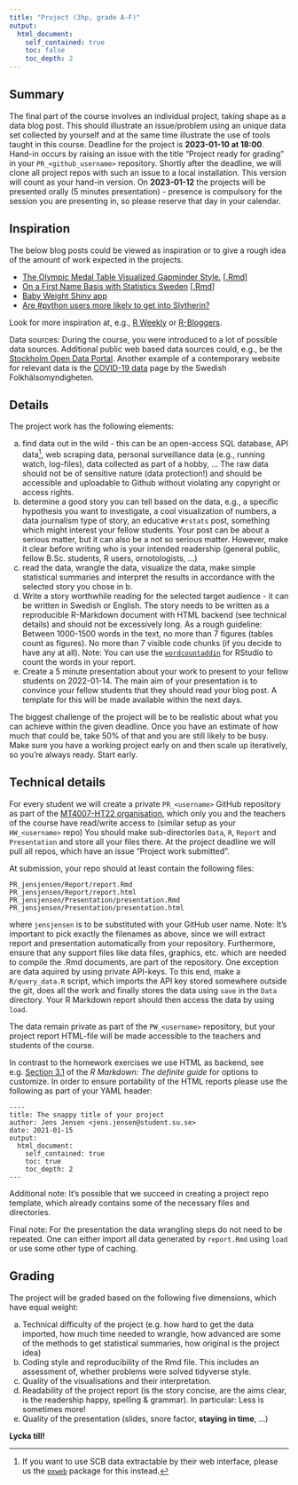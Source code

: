 ```yaml
---
title: "Project (3hp, grade A-F)"
output:
  html_document:
    self_contained: true
    toc: false
    toc_depth: 2
---
```


## Summary 

The final part of the course involves an individual project, taking shape as a data blog post. This should illustrate an issue/problem using an unique data set collected by yourself and at the same time illustrate the use of tools taught in this course. Deadline for the project is **2023-01-10 at 18:00**. Hand-in occurs by raising an issue with the title "Project ready for grading" in your `PR_<github_username>` repository.
Shortly after the deadline, we will clone all project repos with such an issue to a local installation. This version will count as your hand-in version. On **2023-01-12** the projects will be presented orally (5 minutes presentation) - presence is compulsory for the session you are presenting in, so please reserve that day in your calendar.

## Inspiration

The below blog posts could be viewed as inspiration or to give a rough idea of the amount of work expected in the projects.

* [The Olympic Medal Table Visualized Gapminder Style.](http://staff.math.su.se/hoehle/blog/2016/08/21/gapMedal.html) [[.Rmd]](https://github.com/hoehleatsu/hoehleatsu.github.io/blob/master/_source/2016-08-21-gapMedal.Rmd)
* [On a First Name Basis with Statistics Sweden](http://staff.math.su.se/hoehle/blog/2017/03/25/scbnames.html) [[.Rmd](https://github.com/hoehleatsu/hoehleatsu.github.io/blob/master/_source/2017-03-25-scbnames.Rmd)]
* [Baby Weight Shiny app](https://shirinsplayground.netlify.app/2020/09/baby_weight_app/)
* [Are #python users more likely to get into Slytherin?](http://www.masalmon.eu/2018/01/01/sortinghat/)

Look for more inspiration at, e.g., [R Weekly](https://rweekly.org/) or [R-Bloggers](https://www.r-bloggers.com/).

Data sources: During the course, you were introduced to a lot of possible data sources.
Additional public web based data sources could, e.g., be the [Stockholm Open Data Portal ](https://dataportalen.stockholm.se/dataportalen/).
Another example of a contemporary website for relevant data is the [COVID-19 data](https://www.folkhalsomyndigheten.se/smittskydd-beredskap/utbrott/aktuella-utbrott/covid-19/statistik-och-analyser/bekraftade-fall-i-sverige/) page by the Swedish Folkhälsomyndigheten.

## Details

The project work has the following elements:

a. find data out in the wild - this can be an open-access SQL database, API data[^1], web scraping data, personal surveillance data (e.g., running watch, log-files), data collected as part of a hobby, ... The raw data should not be of sensitive nature (data protection!) 
and should be accessible and uploadable to Github without violating any copyright or access rights. 
b. determine a good story you can tell based on the data, e.g., a specific hypothesis you want to investigate, a cool visualization of numbers, a data journalism type of story, an educative `#rstats` post, something which might interest your fellow students. Your post can be about a serious matter, but it can also be a not so serious matter. However, make it clear before writing who is your intended readership (general public, fellow B.Sc. students, R users, ornotologists, ...)
c. read the data, wrangle the data, visualize the data, make simple statistical summaries and interpret the results in accordance with the selected story you chose in b. 
d. Write a story worthwhile reading for the selected target audience - it can be written in Swedish or English. The story needs to be written as a reproducible R-Markdown document with HTML backend (see technical details) and should not be excessively long. As a rough guideline: Between 1000-1500 words in the text, no more than 7 figures (tables count as figures). No more than 7 visible code chunks (if you decide to have any at all). Note: You can use the [`wordcountaddin`](https://github.com/benmarwick/wordcountaddin) for RStudio to count the words in your report.
e. Create a 5 minute presentation about your work to present to your fellow students on 2022-01-14. The main aim of your presentation is to convince your fellow students that they should read your blog post. A template for this will be made available within the next days. 

The biggest challenge of the project will be to be realistic about what you can achieve within the given deadline. Once you have an estimate of how much that could be, take 50% of that and you are still likely to be busy. Make sure you have a working project early on and then scale up iteratively, so you're always ready. Start early.

## Technical details

For every student we will create a private `PR_<username>` GitHub repository as part of the [MT4007-HT22 organisation](https://github.com/MT4007-HT22), which only you and the teachers of the course have read/write access to (similar setup as your `HW_<username>` repo) You should make sub-directories `Data`, `R`, `Report` and `Presentation` and store all your files there. At the project deadline we will pull all repos, which have an issue "Project work submitted".

At submission, your repo should at least contain the following files:
```
PR_jensjensen/Report/report.Rmd
PR_jensjensen/Report/report.html
PR_jensjensen/Presentation/presentation.Rmd
PR_jensjensen/Presentation/presentation.html
```
where `jensjensen` is to be substituted with your GitHub user name. Note: It's important to pick exactly the filenames as above, since we will extract report and presentation automatically from your repository. Furthermore, ensure that any support files like data files, graphics, etc. which are needed to compile the .Rmd documents, are part of the repository. One exception are data aquired by using private API-keys. To this end, make a `R/query_data.R` script, which imports the API key stored somewhere outside the git, does all the work and finally stores the data using `save` in the `Data` directory. Your R Markdown report should then access the data by using `load`. 

The data remain private as part of the `PW_<username>` repository, but your project report HTML-file will be made accessible to the teachers and students of the course.

 In contrast to the homework exercises we use HTML as backend, see e.g. [Section 3.1](https://bookdown.org/yihui/rmarkdown/html-document.html) of the *R Markdown: The definite guide* for options to customize. In order to ensure portability of the HTML reports please use the following as part of your YAML header:

```
----
title: The snappy title of your project
author: Jens Jensen <jens.jensen@student.su.se>
date: 2021-01-15
output:
  html_document:
    self_contained: true
    toc: true
    toc_depth: 2
---
```


Additional note: It's possible that we succeed in creating a project repo template, which already contains some of the necessary files and directories.

Final note: For the presentation the data wrangling steps do not need to be repeated. One can either import all data generated by  `report.Rmd` using `load` or use some other type of caching.

## Grading

The project will be graded based on the following five dimensions, which have equal weight:

a. Technical difficulty of the project (e.g. how hard to get the data imported, how much time needed to wrangle, how advanced are some of the methods to get statistical summaries, how original is the project idea)
b. Coding style and reproducibility of the Rmd file. This includes an assessment of, whether problems were solved tidyverse style.
c. Quality of the visualisations and their interpretation. 
d. Readability of the project report (is the story concise, are the aims clear, is the readership happy, spelling & grammar). In particular: Less is sometimes more! 
e. Quality of the presentation (slides, snore factor, **staying in time**, ...)

**Lycka till!**

[^1]: If you want to use SCB data extractable by their web interface, please us the [`pxweb`](https://cran.r-project.org/web/packages/pxweb/index.html) package for this instead.
